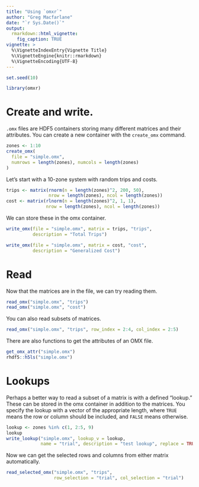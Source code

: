 ```yaml
---
title: "Using `omxr`"
author: "Greg Macfarlane"
date: "`r Sys.Date()`"
output: 
  rmarkdown::html_vignette:
    fig_caption: TRUE
vignette: >
  %\VignetteIndexEntry{Vignette Title}
  %\VignetteEngine{knitr::rmarkdown}
  %\VignetteEncoding{UTF-8}
---
```

```r
set.seed(10)
```



```r
library(omxr)
```


# Create and write.

`.omx` files are HDF5 containers storing many different matrices and their
attributes. You can create a new container with the `create_omx` command.

```r
zones <- 1:10
create_omx(
  file = "simple.omx",  
  numrows = length(zones), numcols = length(zones)
)
```

Let's start with a 10-zone system with random trips and costs.

```r
trips <- matrix(rnorm(n = length(zones)^2, 200, 50),  
                nrow = length(zones), ncol = length(zones))
cost <- matrix(rlnorm(n = length(zones)^2, 1, 1),
               nrow = length(zones), ncol = length(zones))
```

We can store these in the omx container.

```r
write_omx(file = "simple.omx", matrix = trips, "trips", 
          description = "Total Trips")

write_omx(file = "simple.omx", matrix = cost, "cost", 
          description = "Generalized Cost")
```


# Read

Now that the matrices are in the file, we can try reading them.

```r
read_omx("simple.omx", "trips")
read_omx("simple.omx", "cost")
```

You can also read subsets of matrices.

```r
read_omx("simple.omx", "trips", row_index = 2:4, col_index = 2:5)
```

There are also functions to get the attributes of an OMX file.

```r
get_omx_attr("simple.omx")
rhdf5::h5ls("simple.omx")
```


# Lookups

Perhaps a better way to read a subset of a matrix is with a defined "lookup." 
These can be stored in the omx container in addition to the matrices. You specify
the lookup with a vector of the appropriate length, where `TRUE` means the 
row or column should be included, and `FALSE` means otherwise.

```r
lookup <- zones %in% c(1, 2:5, 9)
lookup
write_lookup("simple.omx", lookup_v = lookup, 
             name = "trial", description = "test lookup", replace = TRUE)
```

Now we can get the selected rows and columns from either matrix automatically.

```r
read_selected_omx("simple.omx", "trips", 
                  row_selection = "trial", col_selection = "trial")
```

